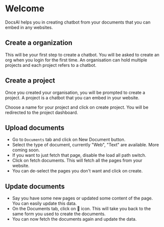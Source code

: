 # Welcome
 
DocsAI helps you in creating chatbot from your documents that you can embed in any websites.

## Create a organization
This will be your first step to create a chatbot. You will be asked to create an org when you login for the first time. An organisation can hold multiple projects and each project refers to a chatbot.

## Create a project
Once you created your organisation, you will be prompted to create a project. A project is a chatbot that you can embed in your website.

Choose a name for your project and click on create project. You will be redirected to the project dashboard.

## Upload documents

- Go to `Documents` tab and click on New Document button.
- Select the type of document, currently "Web", "Text" are available. More coming soon.
- If you want to just fetch that page, disable the load all path switch.
- Click on fetch documents. This will fetch all the pages from your website.
- You can de-select the pages you don't want and click on create.

## Update documents
- Say you have some new pages or updated some content of the page. You can easily update this data.
- On the Documents tab, click on 🔄 icon. This will take you back to the same form you used to create the documents.
- You can now fetch the documents again and update the data.